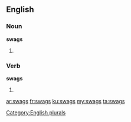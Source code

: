 ==English==

===Noun===
'''swags'''

# {{plural of|swag}}

===Verb===
'''swags'''

# {{third-person singular of|swag}}

[[Category:English plurals]]

[[ar:swags]]
[[fr:swags]]
[[ku:swags]]
[[my:swags]]
[[ta:swags]]